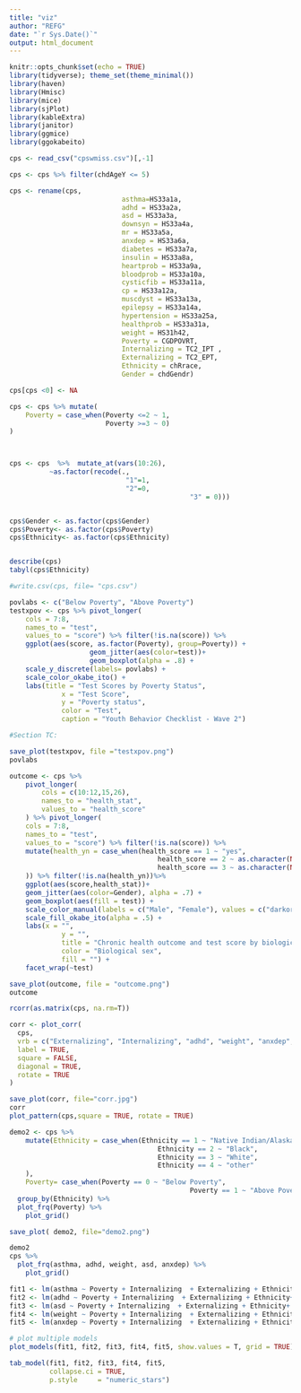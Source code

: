```yaml
---
title: "viz"
author: "REFG"
date: "`r Sys.Date()`"
output: html_document
---
```


```r
knitr::opts_chunk$set(echo = TRUE)
library(tidyverse); theme_set(theme_minimal())
library(haven)
library(Hmisc)
library(mice)
library(sjPlot)
library(kableExtra)
library(janitor)
library(ggmice)
library(ggokabeito)
```

```r
cps <- read_csv("cpswmiss.csv")[,-1]

cps <- cps %>% filter(chdAgeY <= 5) 

cps <- rename(cps, 
							asthma=HS33a1a,
							adhd = HS33a2a,
							asd = HS33a3a,
							downsyn = HS33a4a,
							mr = HS33a5a,
							anxdep = HS33a6a,
							diabetes = HS33a7a,
							insulin = HS33a8a,
							heartprob = HS33a9a,
							bloodprob = HS33a10a,
							cysticfib = HS33a11a,
							cp = HS33a12a,
							muscdyst = HS33a13a,
							epilepsy = HS33a14a,
							hypertension = HS33a25a,
							healthprob = HS33a31a,
							weight = HS31h42,
							Poverty = CGDPOVRT,
							Internalizing = TC2_IPT ,
							Externalizing = TC2_EPT,
							Ethnicity = chRrace,
							Gender = chdGendr) 

cps[cps <0] <- NA

cps <- cps %>% mutate(
	Poverty = case_when(Poverty <=2 ~ 1,
						Poverty >=3 ~ 0)
)



cps <- cps  %>%  mutate_at(vars(10:26),
          ~as.factor(recode(.,
                             "1"=1,
                             "2"=0,
          									 "3" = 0)))


cps$Gender <- as.factor(cps$Gender)
cps$Poverty<- as.factor(cps$Poverty)
cps$Ethnicity<- as.factor(cps$Ethnicity)


describe(cps)
tabyl(cps$Ethnicity)

#write.csv(cps, file= "cps.csv")
```


```r
povlabs <- c("Below Poverty", "Above Poverty")
testxpov <- cps %>% pivot_longer(
	cols = 7:8,
	names_to = "test",
	values_to = "score") %>% filter(!is.na(score)) %>% 
	ggplot(aes(score, as.factor(Poverty), group=Poverty)) +
				 	geom_jitter(aes(color=test))+
					geom_boxplot(alpha = .8) +
	scale_y_discrete(labels= povlabs) +
	scale_color_okabe_ito() +
	labs(title = "Test Scores by Poverty Status",
			 x = "Test Score",
			 y = "Poverty status",
			 color = "Test",
			 caption = "Youth Behavior Checklist - Wave 2")

#Section TC: 

save_plot(testxpov, file ="testxpov.png")
povlabs

```

```r


outcome <- cps %>%
	pivot_longer(
		cols = c(10:12,15,26),
		names_to = "health_stat",
		values_to = "health_score"
	) %>% pivot_longer(
	cols = 7:8,
	names_to = "test",
	values_to = "score") %>% filter(!is.na(score)) %>% 
	mutate(health_yn = case_when(health_score == 1 ~ "yes",
									 health_score == 2 ~ as.character(NA),
									 health_score == 3 ~ as.character(NA)
	)) %>% filter(!is.na(health_yn))%>% 
	ggplot(aes(score,health_stat))+
	geom_jitter(aes(color=Gender), alpha = .7) +
	geom_boxplot(aes(fill = test)) +
	scale_color_manual(labels = c("Male", "Female"), values = c("darkorchid", "darkseagreen2"))+
	scale_fill_okabe_ito(alpha = .5) +
	labs(x = "",
			 y = "",
			 title = "Chronic health outcome and test score by biological sex",
			 color = "Biological sex",
			 fill = "") +
	facet_wrap(~test)

save_plot(outcome, file = "outcome.png")
outcome
```

```r
rcorr(as.matrix(cps, na.rm=T)) 

corr <- plot_corr(
  cps,
  vrb = c("Externalizing", "Internalizing", "adhd", "weight", "anxdep", "asthma", "asd", "Poverty", "Gender"),
  label = TRUE,
  square = FALSE,
  diagonal = TRUE,
  rotate = TRUE
)

save_plot(corr, file="corr.jpg")
corr
plot_pattern(cps,square = TRUE, rotate = TRUE)
```

```r
demo2 <- cps %>% 
	mutate(Ethnicity = case_when(Ethnicity == 1 ~ "Native Indian/Alaskan",
									 Ethnicity == 2 ~ "Black",
									 Ethnicity == 3 ~ "White",
									 Ethnicity == 4 ~ "other"
	), 
	Poverty= case_when(Poverty == 0 ~ "Below Poverty",
											 Poverty == 1 ~ "Above Poverty")) %>% 
  group_by(Ethnicity) %>% 
  plot_frq(Poverty) %>%
    plot_grid()

save_plot( demo2, file="demo2.png")

demo2
cps %>% 
  plot_frq(asthma, adhd, weight, asd, anxdep) %>%
    plot_grid()
```
```r
fit1 <- lm(asthma ~ Poverty + Internalizing  + Externalizing + Ethnicity+ Gender, data = cps)
fit2 <- lm(adhd ~ Poverty + Internalizing  + Externalizing + Ethnicity+ Gender, data = cps)
fit3 <- lm(asd ~ Poverty + Internalizing  + Externalizing + Ethnicity+ Gender, data = cps)
fit4 <- lm(weight ~ Poverty + Internalizing  + Externalizing + Ethnicity+ Gender, data = cps)
fit5 <- lm(anxdep ~ Poverty + Internalizing  + Externalizing + Ethnicity+ Gender, data = cps)

# plot multiple models
plot_models(fit1, fit2, fit3, fit4, fit5, show.values = T, grid = TRUE)

tab_model(fit1, fit2, fit3, fit4, fit5, 
          collapse.ci = TRUE, 
          p.style     = "numeric_stars")
```

